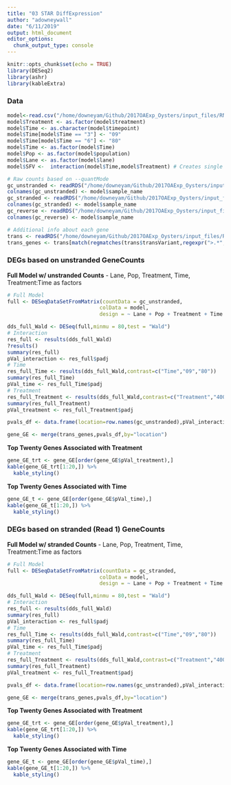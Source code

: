 ```yaml
---
title: "03 STAR DiffExpression"
author: "adowneywall"
date: "6/11/2019"
output: html_document
editor_options: 
  chunk_output_type: console
---
```


```r
knitr::opts_chunk$set(echo = TRUE)
library(DESeq2)
library(ashr)
library(kableExtra)
```


### **Data**  
  
```r
model<-read.csv("/home/downeyam/Github/2017OAExp_Oysters/input_files/RNA/metadata_cvirginica_rna_meta.txt", header=TRUE)
model$Treatment <- as.factor(model$treatment)
model$Time <- as.character(model$timepoint)
model$Time[model$Time == "3"] <- "09"
model$Time[model$Time == "6"] <- "80"
model$Time <- as.factor(model$Time)
model$Pop <- as.factor(model$population)
model$Lane <- as.factor(model$lane)
model$SFV <-  interaction(model$Time,model$Treatment) # Creates single factor variable for combination of time and treatment

# Raw counts based on --quantMode
gc_unstranded <- readRDS("/home/downeyam/Github/2017OAExp_Oysters/input_files/RNA/STAR_pipeline/rawCounts/run20190610_GeneCountMatrix_unstranded.rds")
colnames(gc_unstranded) <- model$sample_name
gc_stranded <- readRDS("/home/downeyam/Github/2017OAExp_Oysters/input_files/RNA/STAR_pipeline/rawCounts/run20190610_GeneCountMatrix_Stranded.rds")
colnames(gc_stranded) <- model$sample_name
gc_reverse <- readRDS("/home/downeyam/Github/2017OAExp_Oysters/input_files/RNA/STAR_pipeline/rawCounts/run20190610_GeneCountMatrix_Reverse.rds")
colnames(gc_reverse) <- model$sample_name

# Additional info about each gene
trans <- readRDS("/home/downeyam/Github/2017OAExp_Oysters/input_files/RNA/transcriptome_table.RData")
trans_genes <- trans[match(regmatches(trans$transVariant,regexpr(">.*",trans$transVariant)),trans$transVariant),]
```
  
### DEGs based on unstranded GeneCounts  
  
**Full Model w/ unstranded Counts** - Lane, Pop, Treatment, Time, Treatment:Time as factors  
```r
# Full Model
full <- DESeqDataSetFromMatrix(countData = gc_unstranded,
                              colData = model,
                              design = ~ Lane + Pop + Treatment + Time + Treatment:Time)

dds_full_Wald <- DESeq(full,minmu = 80,test = "Wald")
# Interaction
res_full <- results(dds_full_Wald)
?results()
summary(res_full)
pVal_interaction <- res_full$padj
# Time
res_full_Time <- results(dds_full_Wald,contrast=c("Time","09","80"))
summary(res_full_Time)
pVal_time <- res_full_Time$padj
# Treatment
res_full_Treatment <- results(dds_full_Wald,contrast=c("Treatment","400","2800"))
summary(res_full_Treatment)
pVal_treatment <- res_full_Treatment$padj

pvals_df <- data.frame(location=row.names(gc_unstranded),pVal_interaction,pVal_time,pVal_treatment)

gene_GE <- merge(trans_genes,pvals_df,by="location")
```
  
**Top Twenty Genes Associated with Treatment**  
```r
gene_GE_trt <- gene_GE[order(gene_GE$pVal_treatment),]
kable(gene_GE_trt[1:20,]) %>%
  kable_styling()
```
  
**Top Twenty Genes Associated with Time**  
```r
gene_GE_t <- gene_GE[order(gene_GE$pVal_time),]
kable(gene_GE_t[1:20,]) %>%
  kable_styling()
```
  
### DEGs based on stranded (Read 1) GeneCounts  
  
**Full Model w/ stranded Counts** - Lane, Pop, Treatment, Time, Treatment:Time as factors  
```r
# Full Model
full <- DESeqDataSetFromMatrix(countData = gc_stranded,
                              colData = model,
                              design = ~ Lane + Pop + Treatment + Time + Treatment:Time)

dds_full_Wald <- DESeq(full,minmu = 80,test = "Wald")
# Interaction
res_full <- results(dds_full_Wald)
summary(res_full)
pVal_interaction <- res_full$padj
# Time
res_full_Time <- results(dds_full_Wald,contrast=c("Time","09","80"))
summary(res_full_Time)
pVal_time <- res_full_Time$padj
# Treatment
res_full_Treatment <- results(dds_full_Wald,contrast=c("Treatment","400","2800"))
summary(res_full_Treatment)
pVal_treatment <- res_full_Treatment$padj

pvals_df <- data.frame(location=row.names(gc_unstranded),pVal_interaction,pVal_time,pVal_treatment)

gene_GE <- merge(trans_genes,pvals_df,by="location")
```
  
**Top Twenty Genes Associated with Treatment**  
```r
gene_GE_trt <- gene_GE[order(gene_GE$pVal_treatment),]
kable(gene_GE_trt[1:20,]) %>%
  kable_styling()
```
  
**Top Twenty Genes Associated with Time**  
```r
gene_GE_t <- gene_GE[order(gene_GE$pVal_time),]
kable(gene_GE_t[1:20,]) %>%
  kable_styling()
```